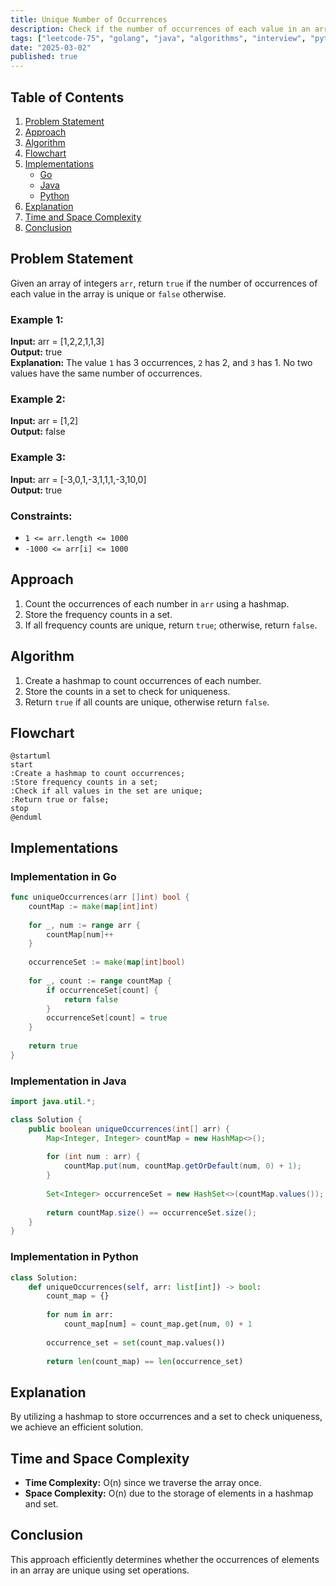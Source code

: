 ```yaml
---
title: Unique Number of Occurrences
description: Check if the number of occurrences of each value in an array is unique. Includes Go and Java implementations.
tags: ["leetcode-75", "golang", "java", "algorithms", "interview", "python", "leetcode"]
date: "2025-03-02"
published: true
---
```


## Table of Contents

1. [Problem Statement](#problem-statement)
2. [Approach](#approach)
3. [Algorithm](#algorithm)
4. [Flowchart](#flowchart)
5. [Implementations](#implementations)
   - [Go](#implementation-in-go)
   - [Java](#implementation-in-java)
   - [Python](#implementation-in-python)
6. [Explanation](#explanation)
7. [Time and Space Complexity](#time-and-space-complexity)
8. [Conclusion](#conclusion)

## Problem Statement


Given an array of integers `arr`, return `true` if the number of occurrences of each value in the array is unique or `false` otherwise.

### Example 1:

**Input:** arr = [1,2,2,1,1,3]  
**Output:** true  
**Explanation:** The value `1` has 3 occurrences, `2` has 2, and `3` has 1. No two values have the same number of occurrences.

### Example 2:

**Input:** arr = [1,2]  
**Output:** false  

### Example 3:

**Input:** arr = [-3,0,1,-3,1,1,1,-3,10,0]  
**Output:** true  

### Constraints:

- `1 <= arr.length <= 1000`
- `-1000 <= arr[i] <= 1000`

## Approach

1. Count the occurrences of each number in `arr` using a hashmap.
2. Store the frequency counts in a set.
3. If all frequency counts are unique, return `true`; otherwise, return `false`.

## Algorithm

1. Create a hashmap to count occurrences of each number.
2. Store the counts in a set to check for uniqueness.
3. Return `true` if all counts are unique, otherwise return `false`.

## Flowchart

```plantuml
@startuml
start
:Create a hashmap to count occurrences;
:Store frequency counts in a set;
:Check if all values in the set are unique;
:Return true or false;
stop
@enduml
```

## Implementations

### Implementation in Go

```go
func uniqueOccurrences(arr []int) bool {
    countMap := make(map[int]int)
    
    for _, num := range arr {
        countMap[num]++
    }
    
    occurrenceSet := make(map[int]bool)
    
    for _, count := range countMap {
        if occurrenceSet[count] {
            return false
        }
        occurrenceSet[count] = true
    }
    
    return true
}
```

### Implementation in Java

```java
import java.util.*;

class Solution {
    public boolean uniqueOccurrences(int[] arr) {
        Map<Integer, Integer> countMap = new HashMap<>();
        
        for (int num : arr) {
            countMap.put(num, countMap.getOrDefault(num, 0) + 1);
        }
        
        Set<Integer> occurrenceSet = new HashSet<>(countMap.values());
        
        return countMap.size() == occurrenceSet.size();
    }
}
```

### Implementation in Python

```python
class Solution:
    def uniqueOccurrences(self, arr: list[int]) -> bool:
        count_map = {}
        
        for num in arr:
            count_map[num] = count_map.get(num, 0) + 1
        
        occurrence_set = set(count_map.values())
        
        return len(count_map) == len(occurrence_set)

```


## Explanation

By utilizing a hashmap to store occurrences and a set to check uniqueness, we achieve an efficient solution.

## Time and Space Complexity

- **Time Complexity:** O(n) since we traverse the array once.
- **Space Complexity:** O(n) due to the storage of elements in a hashmap and set.

## Conclusion

This approach efficiently determines whether the occurrences of elements in an array are unique using set operations.

